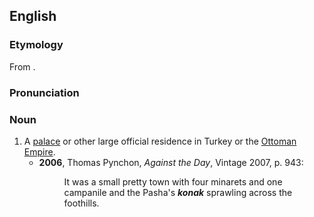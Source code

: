 ==English==
===Etymology===
From {{Turk.}} {{term|qonaq||inn}}.

===Pronunciation===
{{IPA|/kəʊˈnɑːk/}}

===Noun===
{{en-noun}}

# A [[palace]] or other large official residence in Turkey or the [[Ottoman Empire]].
#*'''2006''', Thomas Pynchon, ''Against the Day'', Vintage 2007, p. 943:
#*:It was a small pretty town with four minarets and one campanile and the Pasha's '''''konak''''' sprawling across the foothills.